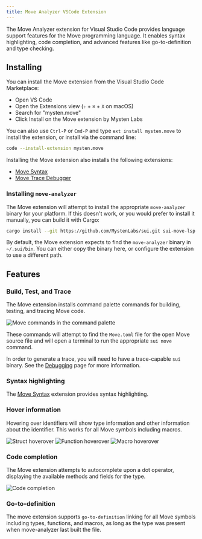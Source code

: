 ```yaml
---
title: Move Analyzer VSCode Extension
---
```


The Move Analyzer extension for Visual Studio Code provides language support features for the Move programming language. It enables syntax highlighting, code completion, and advanced features like go-to-definition and type checking.

## Installing

You can install the Move extension from the Visual Studio Code Marketplace:

- Open VS Code
- Open the Extensions view (`⇧` + `⌘` + `X` on macOS) 
- Search for "mysten.move"
- Click Install on the Move extension by Mysten Labs

You can also use `Ctrl-P` or `Cmd-P` and type `ext install mysten.move` to install the extension, or install via the command line: 

```bash
code --install-extension mysten.move
```

Installing the Move extension also installs the following extensions:

- [Move Syntax](https://marketplace.visualstudio.com/items?itemName=damirka.move-syntax)
- [Move Trace Debugger](https://marketplace.visualstudio.com/items?itemName=mysten.move-trace-debug)

### Installing `move-analyzer`

The Move extension will attempt to install the appropriate `move-analyzer` binary for your platform. If this doesn't work, or you would prefer to install it manually, you can build it with Cargo:

```bash
cargo install --git https://github.com/MystenLabs/sui.git sui-move-lsp
```
By default, the Move extension expects to find the `move-analyzer` binary in `~/.sui/bin`. You can either copy the binary here, or configure the extension to use a different path. 

## Features

### Build, Test, and Trace

The Move extension installs command palette commands for building, testing, and tracing Move code. 

![Move commands in the command palette](./images/commands.png)

These commands will attempt to find the `Move.toml` file for the open Move source file and will open a terminal to run the appropriate `sui move` command.

In order to generate a trace, you will need to have a trace-capable `sui` binary. See the [Debugging](/references/ide/debugger) page for more information.

### Syntax highlighting

The [Move Syntax](https://marketplace.visualstudio.com/items?itemName=damirka.move-syntax) extension provides syntax highlighting.

### Hover information

Hovering over identifiers will show type information and other information about the identifier. This works for all Move symbols including macros. 

![Struct hoverover](./images/hover_struct.png)
![Function hoverover](./images/hover_fun.png)
![Macro hoverover](./images/hover_macros.png)

### Code completion

The Move extension attempts to autocomplete upon a dot operator, displaying the available methods and fields for the type.

![Code completion](./images/dot_completion.png)


### Go-to-definition

The move extension supports `go-to-definition` linking for all Move symbols including types, functions, and macros, as long as the type was present when move-analyzer last built the file.
